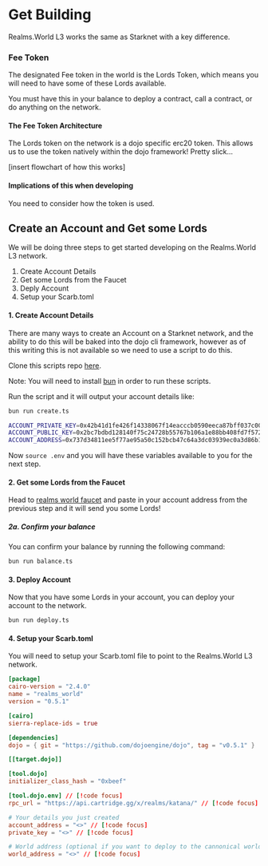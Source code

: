 # Get Building

Realms.World L3 works the same as Starknet with a key difference.

### Fee Token

The designated Fee token in the world is the Lords Token, which means you will need to have some of these Lords available.

You must have this in your balance to deploy a contract, call a contract, or do anything on the network.


#### The Fee Token Architecture

The Lords token on the network is a dojo specific erc20 token. This allows us to use the token natively within the dojo framework! Pretty slick...

[insert flowchart of how this works]


#### Implications of this when developing

You need to consider how the token is used. 


## Create an Account and Get some Lords

We will be doing three steps to get started developing on the Realms.World L3 network.

1. Create Account Details
2. Get some Lords from the Faucet
3. Deply Account
4. Setup your Scarb.toml


#### 1. Create Account Details

There are many ways to create an Account on a Starknet network, and the ability to do this will be baked into the dojo cli framework, however as of this writing this is not available so we need to use a script to do this.

Clone this scripts repo [here](https://github.com/dojoengine/world-scripts).

Note: You will need to install [bun](https://bun.sh/) in order to run these scripts.

Run the script and it will output your account details like:

```bash
bun run create.ts
```

```bash
ACCOUNT_PRIVATE_KEY=0x42b41d1fe426f14338067f14eacccb0590eeca87bff037c000f87e8174b3e06
ACCOUNT_PUBLIC_KEY=0x2bc7bdbd128140f75c24728b55767b106a1e88bb408fd7f5727c93eaa8bc714
ACCOUNT_ADDRESS=0x737d34811ee5f77ae95a50c152bcb47c64a3dc03939ec0a3d86b1d1d53caf31
```

Now `source .env` and you will have these variables available to you for the next step.


#### 2. Get some Lords from the Faucet

Head to [realms world faucet](https://realms-world-alpha-faucet.preview.cartridge.gg) and paste in your account address from the previous step and it will send you some Lords!

##### 2a. Confirm your balance

You can confirm your balance by running the following command:

```bash
bun run balance.ts
```

#### 3. Deploy Account

Now that you have some Lords in your account, you can deploy your account to the network.

```bash
bun run deploy.ts
```

#### 4. Setup your Scarb.toml

You will need to setup your Scarb.toml file to point to the Realms.World L3 network.

```toml
[package]
cairo-version = "2.4.0"
name = "realms_world"
version = "0.5.1"

[cairo]
sierra-replace-ids = true

[dependencies]
dojo = { git = "https://github.com/dojoengine/dojo", tag = "v0.5.1" }

[[target.dojo]]

[tool.dojo]
initializer_class_hash = "0xbeef"

[tool.dojo.env] // [!code focus]
rpc_url = "https://api.cartridge.gg/x/realms/katana/" // [!code focus]

# Your details you just created
account_address = "<>" // [!code focus]
private_key = "<>" // [!code focus]

# World address (optional if you want to deploy to the cannonical world)
world_address = "<>" // [!code focus]
```